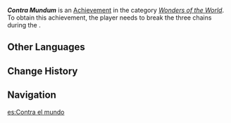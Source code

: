 {{Achievement Infobox
|id           = 81483
|order id     = 1467
|category     = Wonders of the World
|description  = The king of vishaps, sealed for millennia, awakens...
|requirements = Break the three chains during [[The Last Day of Remuria]]
|primogems    = 5
|tracking     = 
|topic        = 
|type         = Quest
|quest        = 
|hidden       = 1
}}
'''''Contra Mundum''''' is an [[Achievement]] in the category ''[[Wonders of the World]]''. To obtain this achievement, the player needs to break the three chains during the {{Quest|The Last Day of Remuria}}.
<!--
==Gameplay Notes==
* 
-->
==Other Languages==
{{Other Languages
|en       = Contra Mundum
|en_lang  = la
|en_tl    = Against the World
|zhs      = 曾与世界为敌
|zhs_rm   = Céng Yǔ Shìjiè Wèi Dí
|zht      = 曾與世界為敵
|zht_rm   = Céng Yǔ Shìjiè Wèi Dí
|zh_tl    = Once an Enemy of the World
|ja       = Contra Mundum
|ko       = 한때 세상과 맞선
|ko_rm    = 
|ko_tl    = 
|es       = Contra el mundo
|es_tl    = Against the World
|fr       = Contra mundum
|ru       = Против всего мира
|ru_tl    = 
|th       = ครั้งหนึ่งเคยต่อต้านโลก
|th_rm    = 
|th_tl    = 
|vi       = Từng Là Kẻ Thù Của Thế Giới
|vi_tl    = 
|de       = Contra Mundum
|id       = Contra Mundum
|pt       = Outrora Inimigo do Mundo
|pt_tl    = 
|tr       = Contra Mundum
|it       = Contra mundum
}}

==Change History==
{{Change History|4.6}}

==Navigation==
{{Achievement Navbox}}

[[es:Contra el mundo]]